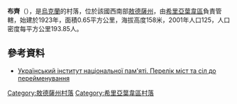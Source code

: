 {{coord|47|23|57|N|30|18|58|E|scale:30000|display=title}}

'''布齊'''（{{lang-uk|Буци}}），是[[烏克蘭|烏克蘭]]的村落，位於該國西南部[[敖德薩州|敖德薩州]]，由[[希里亞葉韋區|希里亞葉韋區]]負責管轄，始建於1923年，面積0.65平方公里，海拔高度158米，2001年人口125，人口密度每平方公里193.85人。

==參考資料==
*[https://web.archive.org/web/20151117040626/http://www.memory.gov.ua/page/perelik-mist-ta-sil-do-pereimenuvannya Український інститут національної пам'яті. Перелік міст та сіл до перейменування]

{{DEFAULTSORT:Буци}}
[[Category:敖德薩州村落|Category:敖德薩州村落]]
[[Category:希里亞葉韋區村落|Category:希里亞葉韋區村落]]


{{Odessa-geo-stub}}